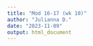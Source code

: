 ```yaml
---
title: "Mod 16-17 (wk 10)"
author: "Julianna D."
date: "2023-11-09"
output: html_document
---
```



